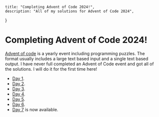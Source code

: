 
    title: "Completing Advent of Code 2024!",
    description: "All of my solutions for Advent of Code 2024",
}

# Completing Advent of Code 2024!
[Advent of code](https://adventofcode.com/about) is a yearly event including programming puzzles. The format usually includes a large text based input and a single text based output. I have never full completed an Advent of Code event and got all of the solutions. I will do it for the first time here!

 - [Day 1](./advent_of_code/1).
 - [Day 2](./advent_of_code/2).
 - [Day 3](./advent_of_code/3).
 - [Day 4](./advent_of_code/4).
 - [Day 5](./advent_of_code/5).
 - [Day 6](./advent_of_code/6).
 - [Day 7](./advent_of_code/7) is now available.